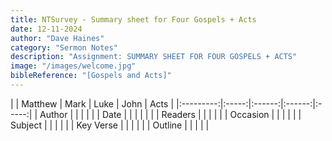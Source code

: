 ```yaml
---
title: NTSurvey - Summary sheet for Four Gospels + Acts
date: 12-11-2024
author: "Dave Haines"
category: "Sermon Notes"
description: "Assignment: SUMMARY SHEET FOR FOUR GOSPELS + ACTS"
image: "/images/welcome.jpg"
bibleReference: "[Gospels and Acts]"
---
```


| | Matthew | Mark | Luke | John | Acts |
|:---------:|:-----:|:------:|:------:|:-----:|
| Author | | | | |
| Date | | | | | |
| Readers | | | | |
| Occasion | | | | |
| Subject | | | | |
| Key Verse | | | | |
| Outline | | | | |
